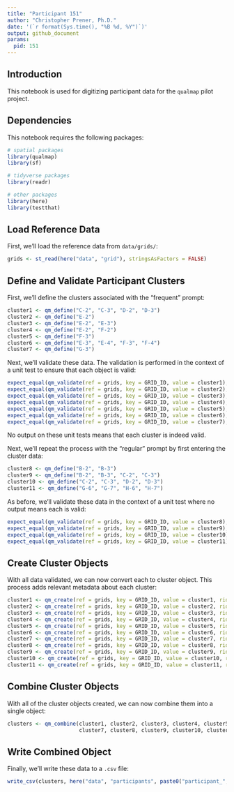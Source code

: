 ```yaml
---
title: "Participant 151"
author: "Christopher Prener, Ph.D."
date: '(`r format(Sys.time(), "%B %d, %Y")`)'
output: github_document
params:
  pid: 151
---
```


## Introduction
This notebook is used for digitizing participant data for the `qualmap` pilot project.

## Dependencies
This notebook requires the following packages:

```r
# spatial packages
library(qualmap)
library(sf)

# tidyverse packages
library(readr)

# other packages
library(here)
library(testthat)
```

## Load Reference Data
First, we'll load the reference data from `data/grids/`:

```r
grids <- st_read(here("data", "grid"), stringsAsFactors = FALSE)
```

## Define and Validate Participant Clusters
First, we'll define the clusters associated with the "frequent" prompt:

```r
cluster1 <- qm_define("C-2", "C-3", "D-2", "D-3")
cluster2 <- qm_define("E-2")
cluster3 <- qm_define("E-2", "E-3")
cluster4 <- qm_define("E-2", "F-2")
cluster5 <- qm_define("F-3")
cluster6 <- qm_define("E-3", "E-4", "F-3", "F-4")
cluster7 <- qm_define("G-3")
```

Next, we'll validate these data. The validation is performed in the context of a unit test to ensure that each object is valid:

```r
expect_equal(qm_validate(ref = grids, key = GRID_ID, value = cluster1), TRUE)
expect_equal(qm_validate(ref = grids, key = GRID_ID, value = cluster2), TRUE)
expect_equal(qm_validate(ref = grids, key = GRID_ID, value = cluster3), TRUE)
expect_equal(qm_validate(ref = grids, key = GRID_ID, value = cluster4), TRUE)
expect_equal(qm_validate(ref = grids, key = GRID_ID, value = cluster5), TRUE)
expect_equal(qm_validate(ref = grids, key = GRID_ID, value = cluster6), TRUE)
expect_equal(qm_validate(ref = grids, key = GRID_ID, value = cluster7), TRUE)
```

No output on these unit tests means that each cluster is indeed valid.

Next, we'll repeat the process with the "regular" prompt by first entering the cluster data:

```r
cluster8 <- qm_define("B-2", "B-3")
cluster9 <- qm_define("B-2", "B-3", "C-2", "C-3")
cluster10 <- qm_define("C-2", "C-3", "D-2", "D-3")
cluster11 <- qm_define("G-6", "G-7", "H-6", "H-7")
```

As before, we'll validate these data in the context of a unit test where no output means each is valid:

```r
expect_equal(qm_validate(ref = grids, key = GRID_ID, value = cluster8), TRUE)
expect_equal(qm_validate(ref = grids, key = GRID_ID, value = cluster9), TRUE)
expect_equal(qm_validate(ref = grids, key = GRID_ID, value = cluster10), TRUE)
expect_equal(qm_validate(ref = grids, key = GRID_ID, value = cluster11), TRUE)
```

## Create Cluster Objects
With all data validated, we can now convert each to cluster object. This process adds relevant metadata about each cluster:

```r
cluster1 <- qm_create(ref = grids, key = GRID_ID, value = cluster1, rid = params$pid, cid = 1, category = "frequent")
cluster2 <- qm_create(ref = grids, key = GRID_ID, value = cluster2, rid = params$pid, cid = 2, category = "frequent")
cluster3 <- qm_create(ref = grids, key = GRID_ID, value = cluster3, rid = params$pid, cid = 3, category = "frequent")
cluster4 <- qm_create(ref = grids, key = GRID_ID, value = cluster4, rid = params$pid, cid = 4, category = "frequent")
cluster5 <- qm_create(ref = grids, key = GRID_ID, value = cluster5, rid = params$pid, cid = 5, category = "frequent")
cluster6 <- qm_create(ref = grids, key = GRID_ID, value = cluster6, rid = params$pid, cid = 6, category = "frequent")
cluster7 <- qm_create(ref = grids, key = GRID_ID, value = cluster7, rid = params$pid, cid = 7, category = "frequent")
cluster8 <- qm_create(ref = grids, key = GRID_ID, value = cluster8, rid = params$pid, cid = 8, category = "regular")
cluster9 <- qm_create(ref = grids, key = GRID_ID, value = cluster9, rid = params$pid, cid = 9, category = "regular")
cluster10 <- qm_create(ref = grids, key = GRID_ID, value = cluster10, rid = params$pid, cid = 10, category = "regular")
cluster11 <- qm_create(ref = grids, key = GRID_ID, value = cluster11, rid = params$pid, cid = 11, category = "regular")
```

## Combine Cluster Objects
With all of the cluster objects created, we can now combine them into a single object:

```r
clusters <- qm_combine(cluster1, cluster2, cluster3, cluster4, cluster5, cluster6,
                       cluster7, cluster8, cluster9, cluster10, cluster11)
```

## Write Combined Object
Finally, we'll write these data to a `.csv` file:

```r
write_csv(clusters, here("data", "participants", paste0("participant_", params$pid, ".csv")))
```
